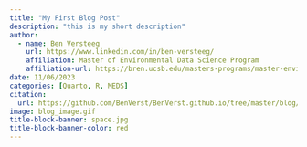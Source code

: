 ```yaml
---
title: "My First Blog Post"
description: "this is my short description"
author: 
  - name: Ben Versteeg
    url: https://www.linkedin.com/in/ben-versteeg/
    affiliation: Master of Environmental Data Science Program
    affiliation-url: https://bren.ucsb.edu/masters-programs/master-environmental-data-science/academics-meds
date: 11/06/2023
categories: [Quarto, R, MEDS]
citation:
  url: https://github.com/BenVerst/BenVerst.github.io/tree/master/blog/2023-11-06-first_post
image: blog_image.gif
title-block-banner: space.jpg
title-block-banner-color: red
---
```

